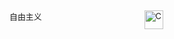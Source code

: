 <div style="-moz-column-count:2; column-count:2; font-size:92%">
<span style="float:right;margin-left:0.9em">[[Image:C_Puzzle.png|30px]]</span>
<categorytree>自由主义</categorytree> 
</div><noinclude>[[Category:自由主义主题|{{SUBPAGENAME}}]]</noinclude>